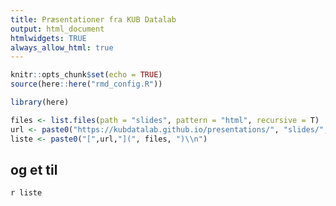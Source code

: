 ```yaml
---
title: Præsentationer fra KUB Datalab
output: html_document
htmlwidgets: TRUE
always_allow_html: true
---
```

```r
knitr::opts_chunk$set(echo = TRUE)
source(here::here("rmd_config.R"))
```



```r
library(here)

files <- list.files(path = "slides", pattern = "html", recursive = T)
url <- paste0("https://kubdatalab.github.io/presentations/", "slides/", files)
liste <- paste0("[",url,"](", files, ")\\n")

```


## og et til
`r liste`
